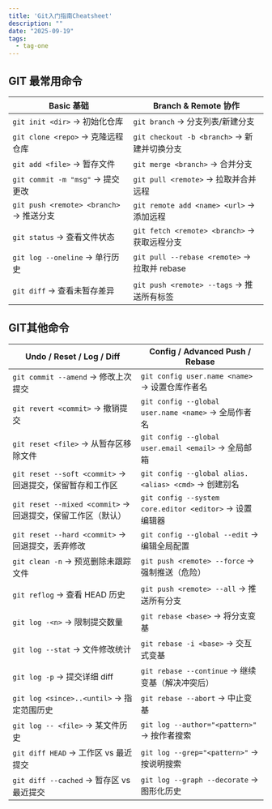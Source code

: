 ```yaml
---
title: 'Git入门指南Cheatsheet'
description: ""
date: "2025-09-19"
tags:
  - tag-one
---
```


## GIT 最常用命令
| Basic 基础 | Branch & Remote 协作 |
|------------|----------------------|
| `git init <dir>` → 初始化仓库 | `git branch` → 分支列表/新建分支 |
| `git clone <repo>` → 克隆远程仓库 | `git checkout -b <branch>` → 新建并切换分支 |
| `git add <file>` → 暂存文件 | `git merge <branch>` → 合并分支 |
| `git commit -m "msg"` → 提交更改 | `git pull <remote>` → 拉取并合并远程 |
| `git push <remote> <branch>` → 推送分支 | `git remote add <name> <url>` → 添加远程 |
| `git status` → 查看文件状态 | `git fetch <remote> <branch>` → 获取远程分支 |
| `git log --oneline` → 单行历史 | `git pull --rebase <remote>` → 拉取并 rebase |
| `git diff` → 查看未暂存差异 | `git push <remote> --tags` → 推送所有标签 |



## GIT其他命令
| Undo / Reset / Log / Diff | Config / Advanced Push / Rebase |
|---------------------------|---------------------------------|
| `git commit --amend` → 修改上次提交 | `git config user.name <name>` → 设置仓库作者名 |
| `git revert <commit>` → 撤销提交 | `git config --global user.name <name>` → 全局作者名 |
| `git reset <file>` → 从暂存区移除文件 | `git config --global user.email <email>` → 全局邮箱 |
| `git reset --soft <commit>` → 回退提交，保留暂存和工作区 | `git config --global alias.<alias> <cmd>` → 创建别名 |
| `git reset --mixed <commit>` → 回退提交，保留工作区（默认） | `git config --system core.editor <editor>` → 设置编辑器 |
| `git reset --hard <commit>` → 回退提交，丢弃修改 | `git config --global --edit` → 编辑全局配置 |
| `git clean -n` → 预览删除未跟踪文件 | `git push <remote> --force` → 强制推送（危险） |
| `git reflog` → 查看 HEAD 历史 | `git push <remote> --all` → 推送所有分支 |
| `git log -<n>` → 限制提交数量 | `git rebase <base>` → 将分支变基 |
| `git log --stat` → 文件修改统计 | `git rebase -i <base>` → 交互式变基 |
| `git log -p` → 提交详细 diff | `git rebase --continue` → 继续变基（解决冲突后） |
| `git log <since>..<until>` → 指定范围历史 | `git rebase --abort` → 中止变基 |
| `git log -- <file>` → 某文件历史 | `git log --author="<pattern>"` → 按作者搜索 |
| `git diff HEAD` → 工作区 vs 最近提交 | `git log --grep="<pattern>"` → 按说明搜索 |
| `git diff --cached` → 暂存区 vs 最近提交 | `git log --graph --decorate` → 图形化历史 |

